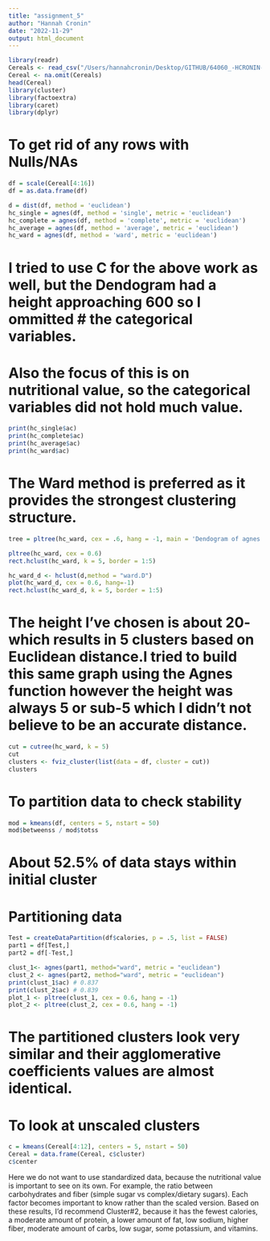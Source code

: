 ```yaml
---
title: "assignment_5"
author: "Hannah Cronin"
date: "2022-11-29"
output: html_document
---
```

```r
library(readr)
Cereals <- read_csv("/Users/hannahcronin/Desktop/GITHUB/64060_-HCRONIN-FML/Assignment_5/Cereals.csv")
Cereal <- na.omit(Cereals)
head(Cereal)
library(cluster)
library(factoextra)
library(caret)
library(dplyr)
```
# To get rid of any rows with Nulls/NAs
```r
df = scale(Cereal[4:16])
df = as.data.frame(df)
```
```r
d = dist(df, method = 'euclidean')
hc_single = agnes(df, method = 'single', metric = 'euclidean')
hc_complete = agnes(df, method = 'complete', metric = 'euclidean')
hc_average = agnes(df, method = 'average', metric = 'euclidean')
hc_ward = agnes(df, method = 'ward', metric = 'euclidean')
```
# I tried to use C for the above work as well, but the Dendogram had a height approaching 600 so I ommitted # the categorical variables. 
# Also the focus of this is on nutritional value, so the categorical variables did not hold much value.
```r
print(hc_single$ac)
print(hc_complete$ac)
print(hc_average$ac)
print(hc_ward$ac)
```
# The Ward method is preferred as it provides the strongest clustering structure.

```r
tree = pltree(hc_ward, cex = .6, hang = -1, main = 'Dendogram of agnes')
```

```r
pltree(hc_ward, cex = 0.6)
rect.hclust(hc_ward, k = 5, border = 1:5)
```
```r
hc_ward_d <- hclust(d,method = "ward.D")
plot(hc_ward_d, cex = 0.6, hang=-1)
rect.hclust(hc_ward_d, k = 5, border = 1:5)
```

# The height I've chosen is about 20- which results in 5 clusters based on Euclidean distance.I tried to build this same graph using the Agnes function however the height was always 5 or sub-5 which I didn't not believe to be an accurate distance.


```r
cut = cutree(hc_ward, k = 5)
cut
clusters <- fviz_cluster(list(data = df, cluster = cut))
clusters
```
# To partition data to check stability
```r
mod = kmeans(df, centers = 5, nstart = 50)
mod$betweenss / mod$totss 
```
# About 52.5% of data stays within initial cluster
# Partitioning data
```r
Test = createDataPartition(df$calories, p = .5, list = FALSE)
part1 = df[Test,]
part2 = df[-Test,]
```
```r
clust_1<- agnes(part1, method="ward", metric = "euclidean")
clust_2 <- agnes(part2, method="ward", metric = "euclidean")
print(clust_1$ac) # 0.837
print(clust_2$ac) # 0.839
plot_1 <- pltree(clust_1, cex = 0.6, hang = -1)
plot_2 <- pltree(clust_2, cex = 0.6, hang = -1)
```
# The partitioned clusters look very similar and their agglomerative coefficients values are almost identical.

# To look at unscaled clusters
```r
c = kmeans(Cereal[4:12], centers = 5, nstart = 50)
Cereal = data.frame(Cereal, c$cluster)
c$center
```
Here we do not want to use standardized data, because the nutritional value is important to see on its own. For example, the ratio between carbohydrates and fiber (simple sugar vs complex/dietary sugars). Each factor becomes important to know rather than the scaled version. Based on these results, I'd recommend Cluster#2, because it has the fewest calories, a moderate amount of protein, a lower amount of fat, low sodium, higher fiber, moderate amount of carbs, low sugar, some potassium, and vitamins.


